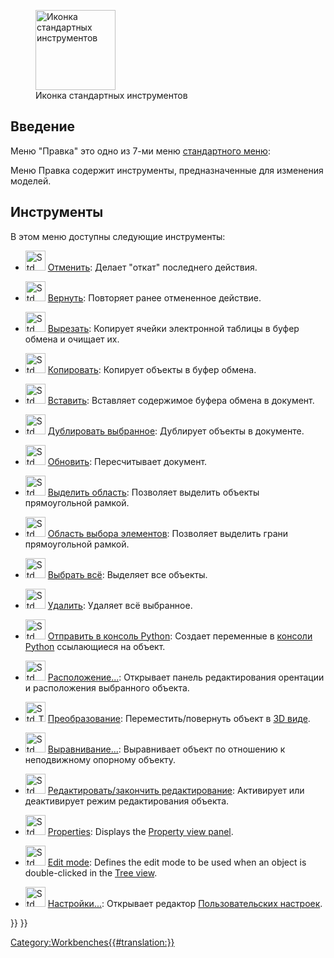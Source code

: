 <languages/>

{{Docnav/ru
|[[Std_File_Menu/ru|Меню "Файл"]]
|[[Std_View_Menu/ru|Меню "Вид"]]
|[[Std_Base/ru|Стандартные команды и инструменты]]
|IconL=
|IconR=
|IconC=Freecad.svg
}}

[[Image:Freecad.svg|thumb|128px|Иконка стандартных инструментов]]

{{TOCright}}

<span id="Introduction"></span>
==Введение==

Меню "Правка" это одно из 7-ми меню [[Standard_Menu/ru|стандартного меню]]:

<!--Перевод данного блока должен быть идентичным названиям меню в реальной программе.-->
{{StdMenu
|
[[Std_File_Menu/ru|<u>Ф</u>айл]]
&nbsp;&nbsp;&nbsp;
[[Std_Edit_Menu/ru|<u>П</u>равка]]
&nbsp;&nbsp;&nbsp;
[[Std_View_Menu/ru|<u>В</u>ид]]
&nbsp;&nbsp;&nbsp;
[[Std_Tools_Menu/ru|<u>И</u>нструменты]]
&nbsp;&nbsp;&nbsp;
[[Std_Macro_Menu/ru|<u>М</u>акросы]]
&nbsp;&nbsp;&nbsp;
[[Std_Windows_Menu/ru|Окна]]
&nbsp;&nbsp;&nbsp;
[[Std_Help_Menu/ru|<u>С</u>правка]]
}}

Меню Правка содержит инструменты, предназначенные для изменения моделей.

<span id="Tools"></span>
==Инструменты==

В этом меню доступны следующие инструменты:

* [[File:Std_Undo.svg|32px]] [[Std_Undo/ru|Отменить]]: Делает "откат" последнего действия.

* [[File:Std_Redo.svg|32px]] [[Std_Redo/ru|Вернуть]]: Повторяет ранее отмененное действие.

* [[File:Std_Cut.svg|32px]] [[Std_Cut/ru|Вырезать]]: Копирует ячейки электронной таблицы в буфер обмена и очищает их.

* [[File:Std_Copy.svg|32px]] [[Std_Copy/ru|Копировать]]: Копирует объекты в буфер обмена.

* [[File:Std_Paste.svg|32px]] [[Std_Paste/ru|Вставить]]: Вставляет содержимое буфера обмена в документ. 

<div class="mw-translate-fuzzy">
* [[File:Std_DuplicateSelection.svg|32px]] [[Std_DuplicateSelection/ru|Дублировать выбранное]]: Дублирует объекты в документе.
</div> 

* [[File:Std_Refresh.svg|32px]] [[Std_Refresh/ru|Обновить]]: Пересчитывает документ.

* [[File:Std_BoxSelection.svg|32px]] [[Std_BoxSelection/ru|Выделить область]]: Позволяет выделить объекты прямоугольной рамкой.

* [[File:Std_BoxElementSelection.svg|32px]] [[Std_BoxElementSelection/ru|Область выбора элементов]]: Позволяет выделить грани прямоугольной рамкой.

* [[File:Std_SelectAll.svg|32px]] [[Std_SelectAll/ru|Выбрать всё]]: Выделяет все объекты.

* [[File:Std_Delete.svg|32px]] [[Std_Delete/ru|Удалить]]: Удаляет всё выбранное.

<div class="mw-translate-fuzzy">
* [[File:Std_SendToPythonConsole.svg|32px]] [[Std_SendToPythonConsole/ru|Отправить в консоль Python]]: Создает переменные в [[Python_console/ru|консоли Python]] ссылающиеся на объект. {{Version/ru|0.19}}
</div>

* [[File:Std_Placement.svg|32px]] [[Std_Placement/ru|Расположение...]]: Открывает панель редактирования орентации и расположения выбранного объекта.

* [[File:Std_TransformManip.svg|32px]] [[Std_TransformManip/ru|Преобразование]]: Переместить/повернуть объект в [[3D_view/ru|3D виде]].

* [[File:Std_Alignment.svg|32px]] [[Std_Alignment/ru|Выравнивание...]]: Выравнивает объект по отношению к неподвижному опорному объекту.

* [[File:Std_Edit.svg|32px]] [[Std_Edit/ru|Редактировать/закончить редактирование]]: Активирует или деактивирует режим редактирования объекта.

* [[File:Std_Properties.svg|32px]] [[Std_Properties|Properties]]: Displays the [[Property_editor|Property view panel]]. {{Version|1.0}}

* [[File:Std_UserEditMode.svg|32px]] [[Std_UserEditMode|Edit mode]]: Defines the edit mode to be used when an object is double-clicked in the [[Tree_view|Tree view]]. {{Version|0.20}}

<div class="mw-translate-fuzzy">
* [[File:Std_DlgPreferences.svg|32px]] [[Std_DlgPreferences/ru|Настройки...]]: Открывает редактор [[Preferences_Editor/ru|Пользовательских настроек]]. {{Emphasis|-- В Mac OS этот пункт меню может распологаться в меню "FreeCAD", вместо меню "Правка".}}
</div>


{{Docnav/ru
|[[Std_File_Menu/ru|Меню "Файл"]]
|[[Std_View_Menu/ru|Меню "Вид"]]
|[[Std_Base/ru|Стандартные команды и инструменты]]
|IconL=
|IconR=
|IconC=Freecad.svg
}}

{{Std_Base_navi{{#translation:}}}}
{{Userdocnavi{{#translation:}}}}
[[Category:Workbenches{{#translation:}}]]